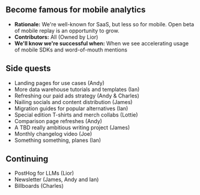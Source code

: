 ## Become famous for mobile analytics

- **Rationale:** We're well-known for SaaS, but less so for mobile. Open beta of mobile replay is an opportunity to grow. 
- **Contributors:** All (Owned by Lior)
- **We'll know we're successful when:** When we see accelerating usage of mobile SDKs and word-of-mouth mentions

## Side quests

- Landing pages for use cases (Andy)
- More data warehouse tutorials and templates (Ian)
- Refreshing our paid ads strategy (Andy & Charles)
- Nailing socials and content distribution (James)
- Migration guides for popular alternatives (Ian)
- Special edition T-shirts and merch collabs (Lottie)
- Comparison page refreshes (Andy)
- A TBD really ambitious writing project (James)
- Monthly changelog video (Joe)
- Something something, planes (Ian)

## Continuing

- PostHog for LLMs (Lior)
- Newsletter (James, Andy and Ian)
- Billboards (Charles)